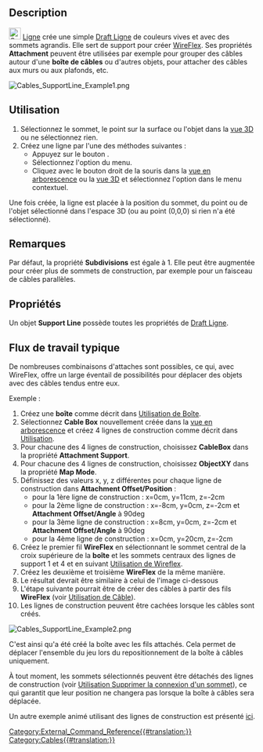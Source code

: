 <languages/>

{{Docnav/fr
|[[Cables_SupportPoint/fr|Point]]
| 
|[[Cables_Workbench/fr|Cables]]
|IconL=Cables_SupportPoint.svg
|IconR=
|IconC=Cables_workbench_icon.svg
}}

{{GuiCommand/fr
|Name=Cables SupportLine
|Name/fr=Cables Ligne
|MenuLocation=Cable Support → Support Line
|Workbenches=[[Cables_Workbench/fr|Cables]]
|Shortcut=
|Version=1.0
|SeeAlso=[[Cables_Cable/fr|Cables Câble]], [[Cables_CableBox/fr|Cables Boîte]], [[Cables_SupportPoint/fr|Cables Point]]
}}

==Description==

[[Image:Cables_SupportLine.svg|24px]] [[Cables_SupportLine/fr|Ligne]] crée une simple [[Draft_Line/fr|Draft Ligne]] de couleurs vives et avec des sommets agrandis. Elle sert de support pour créer [[Cables_WireFlex/fr|WireFlex]]. Ses propriétés '''Attachment''' peuvent être utilisées par exemple pour grouper des câbles autour d'une '''boîte de câbles''' ou d'autres objets, pour attacher des câbles aux murs ou aux plafonds, etc.

[[Image:Cables_SupportLine_Example1.png]]
{{Caption|Ligne de construction}}

<span id="Usage"></span>
==Utilisation==

# Sélectionnez le sommet, le point sur la surface ou l'objet dans la [[3D_view/fr|vue 3D]] ou ne sélectionnez rien.
# Créez une ligne par l'une des méthodes suivantes :
#* Appuyez sur le bouton {{Button|[[Image:Cables_SupportLine.svg|16px]] [[Cables_SupportLine/fr|Support Line]]}}.
#* Sélectionnez l'option {{MenuCommand|Cable Support → [[Image:Cables_SupportLine.svg|16px]] Support Line}} du menu.
#* Cliquez avec le bouton droit de la souris dans la [[Tree_view/fr|vue en arborescence]] ou la [[3D_view/fr|vue 3D]] et sélectionnez l'option {{MenuCommand|Cable Support → [[Image:Cables_SupportLine.svg|16px]] Support Line}} dans le menu contextuel.

Une fois créée, la ligne est placée à la position du sommet, du point ou de l'objet sélectionné dans l'espace 3D (ou au point (0,0,0) si rien n'a été sélectionné).

<span id="Notes"></span>
==Remarques==

Par défaut, la propriété '''Subdivisions''' est égale à 1. Elle peut être augmentée pour créer plus de sommets de construction, par exemple pour un faisceau de câbles parallèles.

<span id="Properties"></span>
==Propriétés==

Un objet '''Support Line''' possède toutes les propriétés de [[Draft_Line/fr#Propriétés|Draft Ligne]].

<span id="Typical_workflow"></span>
== Flux de travail typique ==

De nombreuses combinaisons d'attaches sont possibles, ce qui, avec WireFlex, offre un large éventail de possibilités pour déplacer des objets avec des câbles tendus entre eux.

Exemple :
# Créez une '''boîte''' comme décrit dans [[Cables_CableBox/fr#Utilisation|Utilisation de Boîte]].
# Sélectionnez '''Cable Box''' nouvellement créée dans la [[Tree_view/fr|vue en arborescence]] et créez 4 lignes de construction comme décrit dans [[#Utilisation|Utilisation]].
# Pour chacune des 4 lignes de construction, choisissez '''CableBox''' dans la propriété '''Attachment Support'''.
# Pour chacune des 4 lignes de construction, choisissez '''ObjectXY''' dans la propriété '''Map Mode'''.
# Définissez des valeurs x, y, z différentes pour chaque ligne de construction dans '''Attachment Offset/Position''' :
#* pour la 1ère ligne de construction : x=0cm, y=11cm, z=-2cm
#* pour la 2ème ligne de construction : x=-8cm, y=0cm, z=-2cm et '''Attachment Offset/Angle''' à 90deg
#* pour la 3ème ligne de construction : x=8cm, y=0cm, z=-2cm et '''Attachment Offset/Angle''' à 90deg
#* pour la 4ème ligne de construction : x=0cm, y=20cm, z=-2cm
# Créez le premier fil '''WireFlex''' en sélectionnant le sommet central de la croix supérieure de la '''boîte''' et les sommets centraux des lignes de support 1 et 4 et en suivant [[Cables_WireFlex/fr#Utilisation|Utilisation de Wireflex]].
# Créez les deuxième et troisième '''WireFlex''' de la même manière.
# Le résultat devrait être similaire à celui de l'image ci-dessous
# L'étape suivante pourrait être de créer des câbles à partir des fils '''WireFlex''' (voir [[Cables_Cable/fr#Utilisation|Utilisation de Câble]]).
# Les lignes de construction peuvent être cachées lorsque les câbles sont créés.

[[Image:Cables_SupportLine_Example2.png]]
{{Caption|Exemple d'utilisation de la ligne de construction : les lignes de construction sont attachées à la boîte de câble et servent de base aux fils.}}

C'est ainsi qu'a été créé la boîte avec les fils attachés. Cela permet de déplacer l'ensemble du jeu lors du repositionnement de la boîte à câbles uniquement.

À tout moment, les sommets sélectionnés peuvent être détachés des lignes de construction (voir [[Cables_RemoveVertexAttachment/fr#Utilisation|Utilisation Supprimer la connexion d'un sommet]]), ce qui garantit que leur position ne changera pas lorsque la boîte à câbles sera déplacée.

Un autre exemple animé utilisant des lignes de construction est présenté [[Cables_Example1_Simple_workflow|ici]].


{{Docnav/fr
|[[Cables_SupportPoint/fr|Point]]
| 
|[[Cables_Workbench/fr|Cables]]
|IconL=Cables_SupportPoint.svg
|IconR=
|IconC=Cables_workbench_icon.svg
}}

[[Category:External_Command_Reference{{#translation:}}]]
[[Category:Cables{{#translation:}}]]